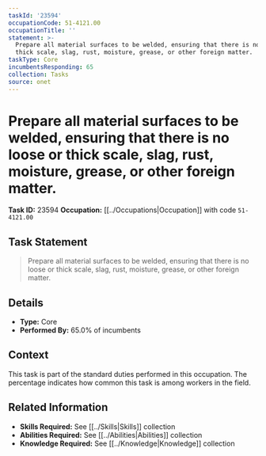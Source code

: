 ```yaml
---
taskId: '23594'
occupationCode: 51-4121.00
occupationTitle: ''
statement: >-
  Prepare all material surfaces to be welded, ensuring that there is no loose or
  thick scale, slag, rust, moisture, grease, or other foreign matter.
taskType: Core
incumbentsResponding: 65
collection: Tasks
source: onet
---
```

# Prepare all material surfaces to be welded, ensuring that there is no loose or thick scale, slag, rust, moisture, grease, or other foreign matter.

**Task ID:** 23594
**Occupation:** [[../Occupations|Occupation]] with code `51-4121.00`

## Task Statement

> Prepare all material surfaces to be welded, ensuring that there is no loose or thick scale, slag, rust, moisture, grease, or other foreign matter.

## Details

- **Type:** Core
- **Performed By:** 65.0% of incumbents

## Context

This task is part of the standard duties performed in this occupation. The percentage indicates how common this task is among workers in the field.

## Related Information

- **Skills Required:** See [[../Skills|Skills]] collection
- **Abilities Required:** See [[../Abilities|Abilities]] collection
- **Knowledge Required:** See [[../Knowledge|Knowledge]] collection
